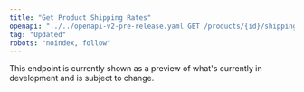 ```yaml
---
title: "Get Product Shipping Rates"
openapi: "../../openapi-v2-pre-release.yaml GET /products/{id}/shipping-rates"
tag: "Updated"
robots: "noindex, follow"
---
```


<Warning>
    This endpoint is currently shown as a preview of what's currently in development and is subject to change.
</Warning>
